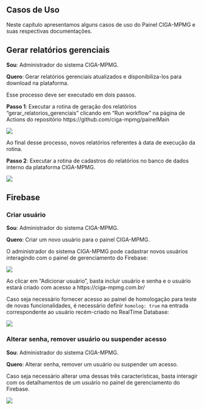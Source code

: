 ## Casos de Uso

Neste capítulo apresentamos alguns casos de uso do Painel CIGA-MPMG e suas respectivas documentações.

## Gerar relatórios gerenciais

**Sou**: Administrador do sistema CIGA-MPMG.

**Quero**: Gerar relatórios gerenciais atualizados e disponibiliza-los para download na plataforma.

Esse processo deve ser executado em dois passos. 

**Passo 1**: Executar a rotina de geração dos relatórios "gerar_relatorios_gerenciais" clicando em "Run workflow" na página de Actions do repositório https://github.com/ciga-mpmg/painelMain

![](img/actions_geracao_de_relatorio.png)

Ao final desse processo, novos relatórios referentes à data de execução da rotina.

**Passo 2**: Executar a rotina de cadastros do relatórios no banco de dados interno da plataforma CIGA-MPMG.

![](img/actions_atualizacao_bucket.png)

## Firebase

### Criar usuário

**Sou**: Administrador do sistema CIGA-MPMG.

**Quero**: Criar um novo usuário para o painel CIGA-MPMG.

O administrador do sistema CIGA-MPMG pode cadastrar novos usuários interagindo com o painel de gerenciamento do Firebase:

![](img/criacao_de_usuarios.png)

Ao clicar em "Adicionar usuário", basta incluir usuário e senha e o usuário estará criado com acesso a https://ciga-mpmg.com.br/

Caso seja necessário fornecer acesso ao painel de homologação para teste de novas funcionalidades, é necessário definir `homolog: true` na entrada correspondente ao usuário recém-criado no RealTime Database:

![](img/desbloqueio_de_usuario.png)

### Alterar senha, remover usuário ou suspender acesso

**Sou**: Administrador do sistema CIGA-MPMG.

**Quero**: Alterar senha, remover um usuário ou suspender um acesso.

Caso seja necessário alterar uma dessas três características, basta interagir com os detalhamentos de um usuário no painel de gerenciamento do Firebase.

![](img/redefinir_senha.png)
